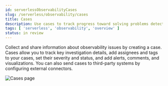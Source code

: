 ```yaml
---
id: serverlessObservabilityCases
slug: /serverless/observability/cases
title: Cases
description: Use cases to track progress toward solving problems detected in Elastic Observability.
tags: [ 'serverless', 'observability', 'overview' ]
status: in review
---
```



<DocBadge template="technical preview" />
Collect and share information about observability issues by creating a case.
Cases allow you to track key investigation details,
add assignees and tags to your cases, set their severity and status, and add alerts,
comments, and visualizations. You can also send cases to third-party systems by
<DocLink id="serverlessObservabilitySendCasesToAnExternalSystem">configuring external connectors</DocLink>.

![Cases page](../images/cases.png)

<Feedback slug="/serverless/observability/cases" />
